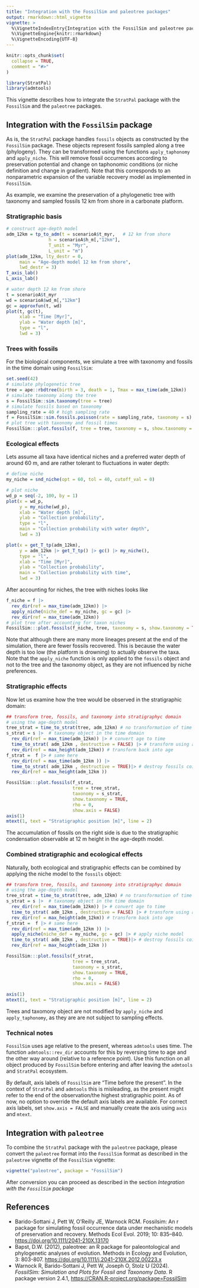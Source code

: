 ```yaml
---
title: "Integration with the FossilSim and paleotree packages"
output: rmarkdown::html_vignette
vignette: >
  %\VignetteIndexEntry{Integration with the FossilSim and paleotree packages}
  %\VignetteEngine{knitr::rmarkdown}
  %\VignetteEncoding{UTF-8}
---
```


```r
knitr::opts_chunk$set(
  collapse = TRUE,
  comment = "#>"
)
```

```r
library(StratPal)
library(admtools)
```

This vignette describes how to integrate the `StratPal` package with the `FossilSim` and the `paleotree` packages.

## Integration with the `FossilSim` package

As is, the `StratPal` package handles `fossils` objects as constructed by the `FossilSim` package. These objects represent fossils sampled along a tree (phylogeny). They can be transformed using the functions `apply_taphonomy` and `apply_niche`. This will remove fossil occurrences according to preservation potential and change on taphonomic conditions (or niche definition and change in gradient). Note that this corresponds to an nonparametric expansion of the variable recovery model as implemented in `FossilSim`.

As example, we examine the preservation of a phylogenetic tree with taxonomy and sampled fossils 12 km from shore in a carbonate platform.

### Stratigraphic basis

```r
# construct age-depth model
adm_12km = tp_to_adm(t = scenarioA$t_myr,   # 12 km from shore
                h = scenarioA$h_m[,"12km"],
                T_unit = "Myr",
                L_unit = "m")
plot(adm_12km, lty_destr = 0,
     main = "Age-depth model 12 km from shore",
     lwd_destr = 3)
T_axis_lab()
L_axis_lab()

# water depth 12 km from shore
t = scenarioA$t_myr
wd = scenarioA$wd_m[,"12km"]
gc = approxfun(t, wd)
plot(t, gc(t),
     xlab = "Time [Myr]",
     ylab = "Water depth [m]",
     type = "l",
     lwd = 3)
```


### Trees with fossils

For the biological components, we simulate a tree with taxonomy and fossils in the time domain using `FossilSim`:

```r
set.seed(42)
# simulate phylogenetic tree
tree = ape::rbdtree(birth = 3, death = 1, Tmax = max_time(adm_12km))
# simulate taxonomy along the tree
s = FossilSim::sim.taxonomy(tree = tree)
# simulate fossils based on taxonomy
sampling_rate = 40 # high sampling rate
f = FossilSim::sim.fossils.poisson(rate = sampling_rate, taxonomy = s)
# plot tree with taxonomy and fossil times
FossilSim:::plot.fossils(f, tree = tree, taxonomy = s, show.taxonomy = TRUE, rho = 0)
```

### Ecological effects

Lets assume all taxa have identical niches and a preferred water depth of around 60 m, and are rather tolerant to fluctuations in water depth:
```r
# define niche
my_niche = snd_niche(opt = 60, tol = 40, cutoff_val = 0)

# plot niche
wd_p = seq(-2, 100, by = 1)
plot(x = wd_p,
     y = my_niche(wd_p),
     xlab = "Water depth [m]",
     ylab = "Collection probability",
     type = "l",
     main = "Collection probability with water depth",
     lwd = 3)

plot(x = get_T_tp(adm_12km),
     y = adm_12km |> get_T_tp() |> gc() |> my_niche(),
     type = "l",
     xlab = "Time [Myr]",
     ylab = "Collection probability",
     main = "Collection probability with time",
     lwd = 3)
```

After accounting for niches, the tree with niches looks like

```r
f_niche = f |>
  rev_dir(ref = max_time(adm_12km)) |>
  apply_niche(niche_def = my_niche, gc = gc) |>
  rev_dir(ref = max_time(adm_12km))
# plot tree after accounting for taxon niches
FossilSim:::plot.fossils(f_niche, tree, taxonomy = s, show.taxonomy = TRUE, rho = 0)
```

Note that although there are many more lineages present at the end of the simulation, there are fewer fossils recovered. This is because the water depth is too low (the platform is drowning) to actually observe the taxa. Note that the `apply_niche` function is only applied to the `fossils` object and not to the tree and the taxonomy object, as they are not influenced by niche preferences.

### Stratigraphic effects

Now let us examine how the tree would be observed in the stratigraphic domain:

```r
## transform tree, fossils, and taxonomy into stratigraphyc domain
# using the age-depth model
tree_strat = time_to_strat(tree, adm_12km) # no transformation of time to age required
s_strat = s |>  # taxonomy object in the time domain
  rev_dir(ref = max_time(adm_12km)) |> # convert age to time
  time_to_strat( adm_12km , destructive = FALSE) |> # transform using age-depth model
  rev_dir(ref = max_height(adm_12km)) # transform back into age
f_strat =  f |> # same here
  rev_dir(ref = max_time(adm_12km )) |>
  time_to_strat( adm_12km , destructive = TRUE)|> # destroy fossils coinciding with gaps
  rev_dir(ref = max_height(adm_12km ))

FossilSim:::plot.fossils(f_strat, 
                         tree = tree_strat,
                         taxonomy = s_strat,
                         show.taxonomy = TRUE, 
                         rho = 0,
                         show.axis = FALSE)
axis(1)
mtext(1, text = "Stratigraphic position [m]", line = 2)
```

The accumulation of fossils on the right side is due to the stratigraphic condensation observable at 12 m height in the age-depth model.

### Combined stratigraphic and ecological effects

Naturally, both ecological and stratigraphic effects can be combined by applying the niche model to the `fossils` object: 

```R
## transform tree, fossils, and taxonomy into stratigraphyc domain
# using the age-depth model
tree_strat = time_to_strat(tree, adm_12km) # no transformation of time to age required
s_strat = s |>  # taxonomy object in the time domain
  rev_dir(ref = max_time(adm_12km)) |> # convert age to time
  time_to_strat( adm_12km , destructive = FALSE) |> # transform using age-depth model
  rev_dir(ref = max_height(adm_12km)) # transform back into age
f_strat =  f |> # same here
  rev_dir(ref = max_time(adm_12km )) |>
  apply_niche(niche_def = my_niche, gc = gc) |> # apply niche model 
  time_to_strat( adm_12km , destructive = TRUE)|> # destroy fossils coinciding with gaps
  rev_dir(ref = max_height(adm_12km ))

FossilSim:::plot.fossils(f_strat,
                         tree = tree_strat,
                         taxonomy = s_strat,
                         show.taxonomy = TRUE, 
                         rho = 0,
                         show.axis = FALSE)

axis(1)
mtext(1, text = "Stratigraphic position [m]", line = 2)
```

Trees and taxomony object are not modified by `apply_niche` and `apply_taphonomy`, as they are are not subject to sampling effects.

### Technical notes

`FossilSim` uses age relative to the present, whereas `admtools` uses time. The function `admtools::rev_dir` accounts for this by reversing time to age and the other way around (relative to a reference point). Use this function on all object produced by `FossilSim` before entering and after leaving the `admtools` and `StratPal` ecosystem.

By default, axis labels of `FossilSim` are "Time before the present". In the context of `StratPal` and `admtools` this is misleading, as the present might refer to the end of the observation/the highest stratigraphic point. As of now, no option to override the default axis labels are available. For correct axis labels, set `show.axis = FALSE` and manually create the axis using `axis` and `mtext`.

## Integration with `paleotree`

To combine the `StratPal` package with the `paleotree` package, please convert the `paleotree` format into the `FossilSim` format as described in the `paleotree` vignette of the `FossilSim` vignette:

```r
vignette("paleotree", package = "FossilSim")
```

After conversion you can proceed as described in the section *Integration with the `FossilSim` package*

## References

*  Barido-Sottani J, Pett W, O'Reilly JE, Warnock RCM. Fossilsim: An r package for simulating fossil occurrence data under mechanistic models of preservation and recovery. Methods Ecol Evol. 2019; 10: 835–840. <https://doi.org/10.1111/2041-210X.13170>
*  Bapst, D.W. (2012), paleotree: an R package for paleontological and phylogenetic analyses of evolution. Methods in Ecology and Evolution, 3: 803-807. <https://doi.org/10.1111/j.2041-210X.2012.00223.x>
*  Warnock R, Barido-Sottani J, Pett W, Joseph O, Stolz U (2024). _FossilSim: Simulation and Plots for Fossil and Taxonomy Data_. R package version 2.4.1,
  <https://CRAN.R-project.org/package=FossilSim>
